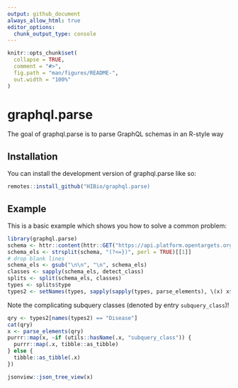 ```yaml
---
output: github_document
always_allow_html: true
editor_options: 
  chunk_output_type: console
---
```


<!-- README.md is generated from README.Rmd. Please edit that file -->

```r
knitr::opts_chunk$set(
  collapse = TRUE,
  comment = "#>",
  fig.path = "man/figures/README-",
  out.width = "100%"
)
```

# graphql.parse

<!-- badges: start -->
<!-- badges: end -->

The goal of graphql.parse is to parse GraphQL schemas in an R-style way

## Installation

You can install the development version of graphql.parse like so:

``` r
remotes::install_github("HIBio/graphql.parse)
```

## Example

This is a basic example which shows you how to solve a common problem:

```r
library(graphql.parse)
schema <- httr::content(httr::GET("https://api.platform.opentargets.org/api/v4/graphql/schema"))
schema_els <- strsplit(schema, "(?<=})", perl = TRUE)[[1]]
# drop blank lines
schema_els <- gsub("\n\n", "\n", schema_els)
classes <- sapply(schema_els, detect_class)
splits <- split(schema_els, classes)
types <- splits$type
types2 <- setNames(types, sapply(sapply(types, parse_elements), \(x) x$object_class))
```

Note the complicating subquery classes (denoted by entry `subquery_class`)!

```r
qry <- types2[names(types2) == "Disease"]
cat(qry)
x <- parse_elements(qry)
purrr::map(x, ~if (utils::hasName(.x, "subquery_class")) {
  purrr::map(.x, tibble::as_tibble) 
} else {
  tibble::as_tibble(.x)
})

jsonview::json_tree_view(x)
```
